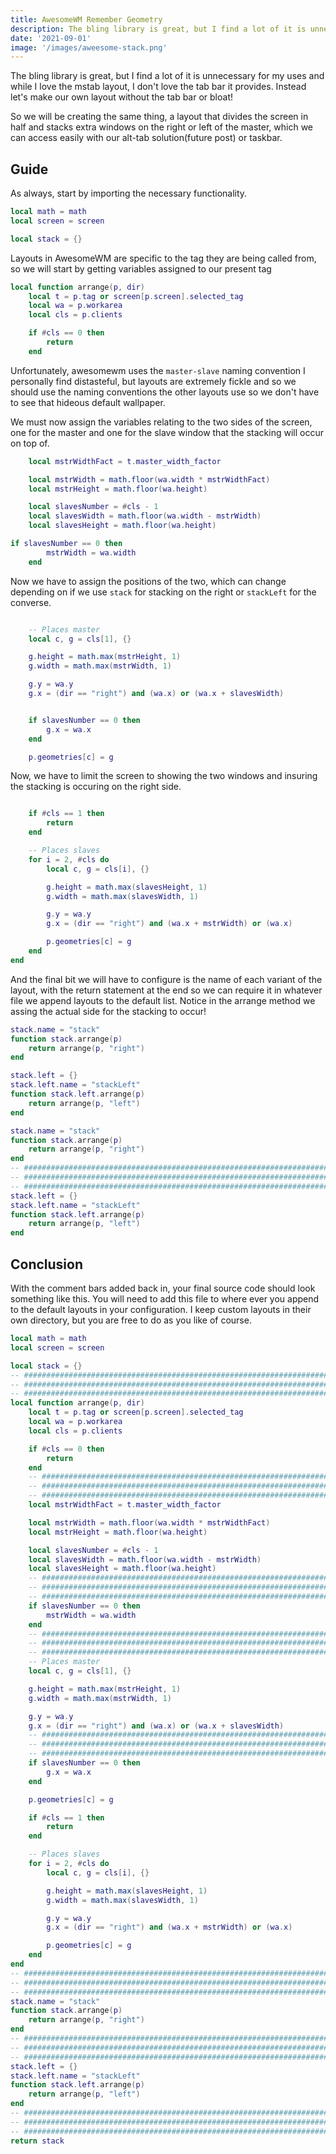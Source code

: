 ```yaml
---
title: AwesomeWM Remember Geometry
description: The bling library is great, but I find a lot of it is unnecessary for my uses and while I love the mstab layout, I don't love the tab bar it provides. Instead let's make our own layout without the tab bar or bloat!
date: '2021-09-01'
image: '/images/aweesome-stack.png'
---
```


The bling library is great, but I find a lot of it is unnecessary for my uses and while I love the mstab layout, I don't love the tab bar it provides. Instead let's make our own layout without the tab bar or bloat!

So we will be creating the same thing, a layout that divides the screen in half and stacks extra windows on the right or left of the master, which we can access easily with our alt-tab solution(future post) or taskbar.

## Guide

As always, start by importing the necessary functionality.

```Lua
local math = math
local screen = screen

local stack = {}
```

Layouts in AwesomeWM are specific to the tag they are being called from, so we will start by getting variables assigned to our present tag

```Lua
local function arrange(p, dir)
    local t = p.tag or screen[p.screen].selected_tag
    local wa = p.workarea
    local cls = p.clients

    if #cls == 0 then
        return
    end
```

Unfortunately, awesomewm uses the `master-slave` naming convention I personally find distasteful, but layouts are extremely fickle and so we should use the naming conventions the other layouts use so we don't have to see that hideous default wallpaper.

We must now assign the variables relating to the two sides of the screen, one for the master and one for the slave window that the stacking will occur on top of.

```lua
    local mstrWidthFact = t.master_width_factor

    local mstrWidth = math.floor(wa.width * mstrWidthFact)
    local mstrHeight = math.floor(wa.height)

    local slavesNumber = #cls - 1
    local slavesWidth = math.floor(wa.width - mstrWidth)
    local slavesHeight = math.floor(wa.height)

if slavesNumber == 0 then
        mstrWidth = wa.width
    end
```

Now we have to assign the positions of the two, which can change depending on if we use `stack` for stacking on the right or `stackLeft` for the converse.

```lua

    -- Places master
    local c, g = cls[1], {}

    g.height = math.max(mstrHeight, 1)
    g.width = math.max(mstrWidth, 1)

    g.y = wa.y
    g.x = (dir == "right") and (wa.x) or (wa.x + slavesWidth)


    if slavesNumber == 0 then
        g.x = wa.x
    end

    p.geometries[c] = g

```

Now, we have to limit the screen to showing the two windows and insuring the stacking is occuring on the right side.

```Lua

    if #cls == 1 then
        return
    end

    -- Places slaves
    for i = 2, #cls do
        local c, g = cls[i], {}

        g.height = math.max(slavesHeight, 1)
        g.width = math.max(slavesWidth, 1)

        g.y = wa.y
        g.x = (dir == "right") and (wa.x + mstrWidth) or (wa.x)

        p.geometries[c] = g
    end
end

```

And the final bit we will have to configure is the name of each variant of the layout, with the return statement at the end so we can require it in whatever file we append layouts to the default list. Notice in the arrange method we assing the actual side for the stacking to occur!

```lua
stack.name = "stack"
function stack.arrange(p)
    return arrange(p, "right")
end

stack.left = {}
stack.left.name = "stackLeft"
function stack.left.arrange(p)
    return arrange(p, "left")
end

```

```lua
stack.name = "stack"
function stack.arrange(p)
    return arrange(p, "right")
end
-- ########################################################################
-- ########################################################################
-- ########################################################################
stack.left = {}
stack.left.name = "stackLeft"
function stack.left.arrange(p)
    return arrange(p, "left")
end

```

## Conclusion

With the comment bars added back in, your final source code should look something like this. You will need to add this file to where ever you append to the default layouts in your configuration. I keep custom layouts in their own directory, but you are free to do as you like of course.

```Lua
local math = math
local screen = screen

local stack = {}
-- ########################################################################
-- ########################################################################
-- ########################################################################
local function arrange(p, dir)
    local t = p.tag or screen[p.screen].selected_tag
    local wa = p.workarea
    local cls = p.clients

    if #cls == 0 then
        return
    end
    -- ########################################################################
    -- ########################################################################
    -- ########################################################################
    local mstrWidthFact = t.master_width_factor

    local mstrWidth = math.floor(wa.width * mstrWidthFact)
    local mstrHeight = math.floor(wa.height)

    local slavesNumber = #cls - 1
    local slavesWidth = math.floor(wa.width - mstrWidth)
    local slavesHeight = math.floor(wa.height)
    -- ########################################################################
    -- ########################################################################
    -- ########################################################################
    if slavesNumber == 0 then
        mstrWidth = wa.width
    end
    -- ########################################################################
    -- ########################################################################
    -- ########################################################################
    -- Places master
    local c, g = cls[1], {}

    g.height = math.max(mstrHeight, 1)
    g.width = math.max(mstrWidth, 1)

    g.y = wa.y
    g.x = (dir == "right") and (wa.x) or (wa.x + slavesWidth)
    -- ########################################################################
    -- ########################################################################
    -- ########################################################################
    if slavesNumber == 0 then
        g.x = wa.x
    end

    p.geometries[c] = g

    if #cls == 1 then
        return
    end

    -- Places slaves
    for i = 2, #cls do
        local c, g = cls[i], {}

        g.height = math.max(slavesHeight, 1)
        g.width = math.max(slavesWidth, 1)

        g.y = wa.y
        g.x = (dir == "right") and (wa.x + mstrWidth) or (wa.x)

        p.geometries[c] = g
    end
end
-- ########################################################################
-- ########################################################################
-- ########################################################################
stack.name = "stack"
function stack.arrange(p)
    return arrange(p, "right")
end
-- ########################################################################
-- ########################################################################
-- ########################################################################
stack.left = {}
stack.left.name = "stackLeft"
function stack.left.arrange(p)
    return arrange(p, "left")
end
-- ########################################################################
-- ########################################################################
-- ########################################################################
return stack


```

